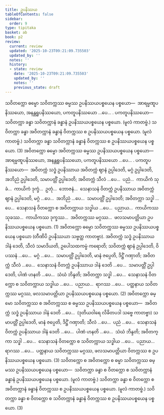 ```yaml
---
title: ဥပနိဿယ
tableOfContents: false
sidebar:
  order: 9
type: tipitaka
basket: ab
book: p2
review:
  current: review
  updated: '2025-10-23T09:21:09.735503'
  updated_by: ''
  notes: ''
  history:
  - state: review
    date: '2025-10-23T09:21:09.735503'
    updated_by: ''
    notes: ''
    previous_state: draft
---
```



<ReviewStatus review={frontmatter.review} showDetails={true} />

<HypothesisAnnotation frontmatter={frontmatter} />

<DynamicBreadcrumb />

<Division number="125" book="p2" e="ch" v="38" p="416">

<Paragraph number="4348" book="p2">
သဝိတက္ကော ဓမ္မော သဝိတက္ကဿ ဓမ္မဿ ဥပနိဿယပစ္စယေန ပစ္စယော—  အာရမ္မဏူပနိဿယော, အနန္တရူပနိဿယော, ပကတူပနိဿယော …ပေ… . <Emphasis>ပကတူပနိဿယော</Emphasis>—  သဝိတက္ကာ ခန္ဓာ သဝိတက္ကာနံ ခန္ဓာနံ ဥပနိဿယပစ္စယေန ပစ္စယော. (မူလံ ကာတဗ္ဗံ.) သဝိတက္ကာ ခန္ဓာ အဝိတက္ကာနံ ခန္ဓာနံ ဝိတက္ကဿ စ ဥပနိဿယပစ္စယေန ပစ္စယော. (မူလံ ကာတဗ္ဗံ.) သဝိတက္ကာ ခန္ဓာ သဝိတက္ကာနံ ခန္ဓာနံ ဝိတက္ကဿ စ ဥပနိဿယပစ္စယေန ပစ္စယော. (3)
</Paragraph>

</Division>
<Division number="126" book="p2" e="ch" v="38" p="416">

<Paragraph number="4349" book="p2">
အဝိတက္ကော ဓမ္မော အဝိတက္ကဿ ဓမ္မဿ ဥပနိဿယပစ္စယေန ပစ္စယော—  အာရမ္မဏူပနိဿယော, အနန္တရူပနိဿယော, ပကတူပနိဿယော …ပေ… . <Emphasis>ပကတူပနိဿယော</Emphasis>—  အဝိတက္ကံ သဒ္ဓံ ဥပနိဿာယ အဝိတက္ကံ ဈာနံ ဥပ္ပါဒေတိ, မဂ္ဂံ ဥပ္ပါဒေတိ, အဘိညံ ဥပ္ပါဒေတိ, သမာပတ္တိံ ဥပ္ပါဒေတိ; အဝိတက္ကံ သီလံ …ပေ…  ပညံ…  ကာယိကံ သုခံ…  ကာယိကံ ဒုက္ခံ…  ဥတုံ…  ဘောဇနံ…  သေနာသနံ ဝိတက္ကံ ဥပနိဿာယ အဝိတက္ကံ ဈာနံ ဥပ္ပါဒေတိ, မဂ္ဂံ …ပေ…  အဘိညံ …ပေ…  သမာပတ္တိံ ဥပ္ပါဒေတိ; အဝိတက္ကာ သဒ္ဓါ …ပေ…  သေနာသနံ ဝိတက္ကော စ အဝိတက္ကာယ သဒ္ဓါယ …ပေ…  ပညာယ…  ကာယိကဿ သုခဿ…  ကာယိကဿ ဒုက္ခဿ…  အဝိတက္ကဿ မဂ္ဂဿ…  ဖလသမာပတ္တိယာ ဥပနိဿယပစ္စယေန ပစ္စယော. (1)
</Paragraph>

<Paragraph number="4350" book="p2">
အဝိတက္ကော ဓမ္မော သဝိတက္ကဿ ဓမ္မဿ ဥပနိဿယပစ္စယေန ပစ္စယော (တီဏိပိ ဥပနိဿယာ သဗ္ဗတ္ထ ကာတဗ္ဗာ). အဝိတက္ကံ သဒ္ဓံ ဥပနိဿာယ ဒါနံ ဒေတိ, သီလံ သမာဒိယတိ, ဥပေါသထကမ္မံ ကရောတိ; သဝိတက္ကံ ဈာနံ ဥပ္ပါဒေတိ, ဝိပဿနံ …ပေ…  မဂ္ဂံ …ပေ…  သမာပတ္တိံ ဥပ္ပါဒေတိ, မာနံ ဇပ္ပေတိ, ဒိဋ္ဌိံ ဂဏှာတိ; အဝိတက္ကံ သီလံ …ပေ…  သေနာသနံ ဝိတက္ကံ ဥပနိဿာယ ဒါနံ ဒေတိ …ပေ…  သမာပတ္တိံ ဥပ္ပါဒေတိ, ပါဏံ ဟနတိ …ပေ…  သံဃံ ဘိန္ဒတိ; အဝိတက္ကာ သဒ္ဓါ …ပေ…  သေနာသနံ ဝိတက္ကော စ သဝိတက္ကာယ သဒ္ဓါယ …ပေ…  ပညာယ…  ရာဂဿ …ပေ…  ပတ္ထနာယ သဝိတက္ကဿ မဂ္ဂဿ, ဖလသမာပတ္တိယာ ဥပနိဿယပစ္စယေန ပစ္စယော. (2)
</Paragraph>

<Paragraph number="4351" book="p2">
အဝိတက္ကော ဓမ္မော သဝိတက္ကဿ စ အဝိတက္ကဿ စ ဓမ္မဿ ဥပနိဿယပစ္စယေန ပစ္စယော—  အဝိတက္ကံ သဒ္ဓံ ဥပနိဿာယ ဒါနံ ဒေတိ …ပေ…  (ဒုတိယဝါရေ လိခိတပဒါ သဗ္ဗေ ကာတဗ္ဗာ) သမာပတ္တိံ ဥပ္ပါဒေတိ, မာနံ ဇပ္ပေတိ, ဒိဋ္ဌိံ ဂဏှာတိ; သီလံ …ပေ…  ပညံ …ပေ…  သေနာသနံ ဝိတက္ကံ ဥပနိဿာယ ဒါနံ ဒေတိ …ပေ…  ပါဏံ ဟနတိ …ပေ…  သံဃံ ဘိန္ဒတိ; အဝိတက္ကာ သဒ္ဓါ …ပေ…  သေနာသနံ ဝိတက္ကော စ သဝိတက္ကာယ သဒ္ဓါယ …ပေ…  ပညာယ…  ရာဂဿ …ပေ…  ပတ္ထနာယ သဝိတက္ကဿ မဂ္ဂဿ, ဖလသမာပတ္တိယာ ဝိတက္ကဿ စ ဥပနိဿယပစ္စယေန ပစ္စယော. (3)
</Paragraph>

</Division>
<Division number="127" book="p2" e="ch" v="38" p="417">

<Paragraph number="4352" book="p2">
သဝိတက္ကော စ အဝိတက္ကော စ ဓမ္မာ သဝိတက္ကဿ ဓမ္မဿ ဥပနိဿယပစ္စယေန ပစ္စယော—  သဝိတက္ကာ ခန္ဓာ စ ဝိတက္ကော စ သဝိတက္ကာနံ ခန္ဓာနံ ဥပနိဿယပစ္စယေန ပစ္စယော. (မူလံ ကာတဗ္ဗံ.) သဝိတက္ကာ ခန္ဓာ စ ဝိတက္ကော စ အဝိတက္ကာနံ ခန္ဓာနံ ဝိတက္ကဿ စ ဥပနိဿယပစ္စယေန ပစ္စယော. (မူလံ ကာတဗ္ဗံ.) သဝိတက္ကာ ခန္ဓာ စ ဝိတက္ကော စ သဝိတက္ကာနံ ခန္ဓာနံ ဝိတက္ကဿ စ ဥပနိဿယပစ္စယေန ပစ္စယော. (3)
</Paragraph>
</Division>